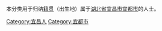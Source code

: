 {{Catnav|頁面分類|各種主題的頁面分類|依中国各省来作的分类|各地中国人|湖北人|宜昌人}}
{{Catnav|頁面分類|人物|各國人物|中国人|各地中国人|湖北人|宜昌人}}

本分类用于归纳[[籍贯|籍贯]]（出生地）属于[[湖北省|湖北省]][[宜昌市|宜昌市]][[宜都市|宜都市]]的人士。

[[Category:宜昌人|Category:宜昌人]]
[[Category:宜都市|Category:宜都市]]